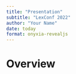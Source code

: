 ```yaml
---
title: "Presentation"
subtitle: "LexConf 2022"
author: "Your Name"
date: today
format: onyxia-revealjs
---
```


# Overview
